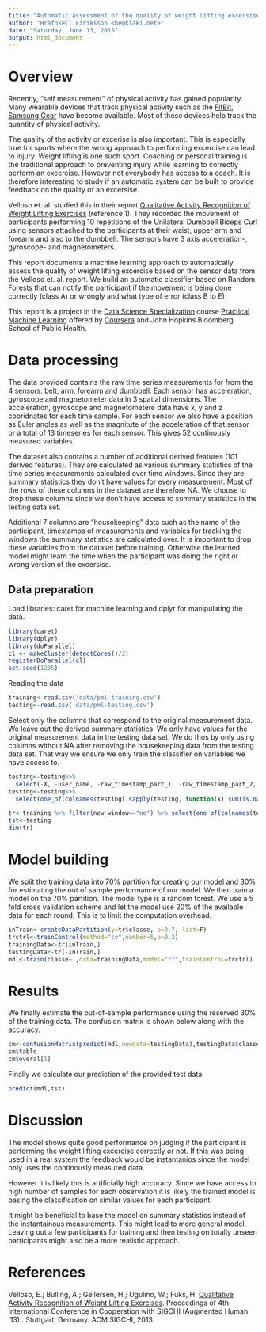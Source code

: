```yaml
---
title: "Automatic assessment of the quality of weight lifting excersise"
author: "Hrafnkell Eiríksson <he@klaki.net>"
date: "Saturday, June 13, 2015"
output: html_document
---
```


# Overview

Recently, "self measurement" of physical activity has gained popularity. Many wearable devices that track physical activity such as the [FitBit](https://www.fitbit.com/), [Samsung Gear](http://www.samsung.com/us/mobile/wearable-tech) have become available. Most of these devices help track the quantity of physical activity. 

The quality of the activity or excerise is also important. This is especially true for sports where the wrong approach to performing excercise can lead to injury. Weight lifting is one such sport. Coaching or personal training is the traditional approach to preventing injury while learning to correctly perform an excercise. However not everybody has access to a coach. It is therefore interesting to study if an automatic system can be built to provide feedback on the quality of an excersise. 

Velloso et. al. studied this in their report [Qualitative Activity Recognition of Weight Lifting Exercises](http://groupware.les.inf.puc-rio.br/work.jsf?p1=11201) (reference 1). They recorded the movement of participants performing 10 repetitions of the Unilateral Dumbbell Biceps Curl using sensors attached to the participants at their waist, upper arm and forearm and also to the dumbbell. The sensors have 3 axis acceleration-, gyroscope- and magnetometers.

This report documents a machine learning approach to automatically assess the quality of weight lifting excercise based on the sensor data from the Velloso et. al. report. We build an automatic classifier based on Random Forests that can notify the participant if the movement is being done correctly (class A) or wrongly and what type of error (class B to E).

This report is a project in the [Data Science Specialization](https://www.coursera.org/specialization/jhudatascience/1) course [Practical Machine Learning](https://www.coursera.org/course/predmachlearn) offered by [Coursera](http://coursera.org/) and John Hopkins Bloomberg School of Public Health.

# Data processing

The data provided contains the raw time series measurements for from the 4 sensors: belt, arm, forearm and dumbbell. Each sensor has acceleration, gyroscope and magnetometer data in 3 spatial dimensions. The acceleration, gyroscope and magnetometere data have x, y and z cooridnates for each time sample. For each sensor we also have a position as Euler angles as well as the magnitute of the acceleration of that sensor or a total of 13 timeseries for each sensor. This gives 52 continously measured variables.

The dataset also contains a number of additional derived features (101 derived features). They are calculated as various summary statistics of the time series measurements calculated over time windows. Since they are summary statistics they don't have values for every measurement. Most of the rows of these columns in the dataset are therefore NA. We choose to drop these columns since we don't have access to summary statistics in the testing data set. 

Additional 7 columns are "housekeeping" data such as the name of the participant, timestamps of measurements and variables for tracking the windows the summary statistics are calculated over. It is important to drop these variables from the dataset before training. Otherwise the learned model might learn the time when the participant was doing the right or wrong version of the excersise.

## Data preparation
Load libraries: caret for machine learning and dplyr for manipulating the data.
```r
library(caret)
library(dplyr)
library(doParallel)
cl <- makeCluster(detectCores()/2)
registerDoParallel(cl)
set.seed(1235)
```

Reading the data
```r
training<-read.csv('data/pml-training.csv')
testing<-read.csv('data/pml-testing.csv')
```

Select only the columns that correspond to the original measurement data. We leave out the derived summary statistics. We only have values for the original measurement data in the testing data set. We do thos by only using columns without NA after removing the housekeeping data from the testing data set. That way we ensure we only train the classifier on variables we have access to.
```r
testing<-testing%>%
  select(-X, -user_name, -raw_timestamp_part_1, -raw_timestamp_part_2, -cvtd_timestamp, -new_window, -num_window, -problem_id)
testing<-testing%>%
  select(one_of(colnames(testing[,sapply(testing, function(x) sum(is.na(x))==0)])))

tr<-training %>% filter(new_window=="no") %>% select(one_of(colnames(testing)), classe)
tst<-testing 
dim(tr)
```

# Model building

We split the training data into 70% partition for creating our model and 30% for estimating the out of sample performance of our model. We then train a model on the 70% partition. The model type is a random forest. We use a 5 fold cross validation scheme and let the model use 20% of the available data for each round. This is to limit the computation overhead.
```r
inTrain<-createDataPartition(y=tr$classe, p=0.7, list=F)
trctrl<-trainControl(method="cv",number=5,p=0.2)
trainingData<-tr[inTrain,]
testingData<-tr[-inTrain,]
mdl<-train(classe~.,data=trainingData,model="rf",trainControl=trctrl)
```

# Results

We finally estimate the out-of-sample performance using the reserved 30% of the training data. The confusion matrix is shown below along with the accuracy.
```r
cm<-confusionMatrix(predict(mdl,newdata=testingData),testingData$classe)
cm$table
cm$overal[1]
```

Finally we calculate our prediction of the provided test data
```r
predict(mdl,tst)
```

# Discussion

The model shows quite good performance on judging if the participant is performing the weight lifting excercise correctly or not. If this was being used in a real system the feedback would be instantanios since the model only uses the continously measured data.

However it is likely this is artificially high accuracy. Since we have access to high number of samples for each observation it is likely the trained model is basing the classification on similar values for each participant. 

It might be beneficial to base the model on summary statistics instead of the instantainous measurements. This might lead to more general model. Leaving out a few participants for training and then testing on totally unseen participants might also be a more realistic approach.

# References

Velloso, E.; Bulling, A.; Gellersen, H.; Ugulino, W.; Fuks, H. [Qualitative Activity Recognition of Weight Lifting Exercises](http://groupware.les.inf.puc-rio.br/har#ixzz3cw9trcCY). Proceedings of 4th International Conference in Cooperation with SIGCHI (Augmented Human '13) . Stuttgart, Germany: ACM SIGCHI, 2013.
